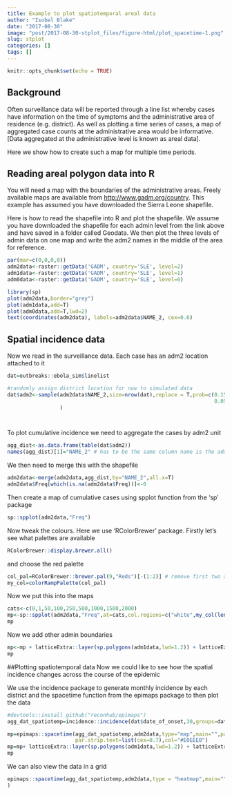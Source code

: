 ```yaml
---
title: Example to plot spatiotemporal areal data
author: "Isobel Blake"
date: "2017-08-30"
image: "post/2017-08-30-stplot_files/figure-html/plot_spacetime-1.png"
slug: stplot
categories: []
tags: []
---
```


```r
knitr::opts_chunk$set(echo = TRUE)
```

## Background

Often surveillance data will be reported through a line list whereby cases have information on the time of symptoms and the administrative area of residence (e.g. district). As well as plotting a time series of cases, a map of aggregated case counts at the administrative area would be informative. [Data aggregated at the administrative level is known as areal data].

Here we show how to create such a map for multiple time periods.

## Reading areal polygon data into R

You will need a map with the boundaries of the administrative areas. Freely available maps are available from <http://www.gadm.org/country>. This example has assumed you have downloaded the Sierra Leone shapefile.

Here is how to read the shapefile into R and plot the shapefile. We assume you have downloaded the shapefile for each admin level from the link above and have saved in a folder called Geodata. We then plot the three levels of admin data on one map and write the adm2 names in the middle of the area for reference.


```r
par(mar=c(0,0,0,0))
adm2data<-raster::getData('GADM', country='SLE', level=2)
adm1data<-raster::getData('GADM', country='SLE', level=1)
adm0data<-raster::getData('GADM', country='SLE', level=0)

library(sp)
plot(adm2data,border="grey")
plot(adm1data,add=T)
plot(adm0data,add=T,lwd=2)
text(coordinates(adm2data), labels=adm2data$NAME_2, cex=0.6)
```

## Spatial incidence data
Now we read in the surveillance data. Each case has an adm2 location attached to it

```r
dat=outbreaks::ebola_sim$linelist

#randomly assign district location for now to simulated data
dat$adm2<-sample(adm2data$NAME_2,size=nrow(dat),replace = T,prob=c(0.15,0.1,0.01,0.01,0.02,0,0,
                                                                   0.05,0.01,0,0.05,0.1,0.25,0.25)
                 )




```

To plot cumulative incidence we need to aggregate the cases by adm2 unit
```r
agg_dist<-as.data.frame(table(dat$adm2))
names(agg_dist)[1]="NAME_2" # has to be the same column name is the adm2 in the shapefile
```

We then need to merge this with the shapefile
```r
adm2data<-merge(adm2data,agg_dist,by="NAME_2",all.x=T)
adm2data$Freq[which(is.na(adm2data$Freq))]<-0
```

Then create a map of cumulative cases using spplot function from the 'sp' package

```r
sp::spplot(adm2data,"Freq")
```

Now tweak the colours. Here we use 'RColorBrewer' package. Firstly let's see what palettes are available
```r
RColorBrewer::display.brewer.all()
```

and choose the red palette
```r
col_pal=RColorBrewer::brewer.pal(9,"Reds")[-(1:2)] # remove first two as white
my_col=colorRampPalette(col_pal)
```

Now we put this into the maps
```r
cats<-c(0,1,50,100,250,500,1000,1500,2000)
mp<-sp::spplot(adm2data,"Freq",at=cats,col.regions=c("white",my_col(length(cats)-1)),col="#E0EEE0")
mp
```

Now we add other admin boundaries
```r
mp<-mp + latticeExtra::layer(sp.polygons(adm1data,lwd=1.2)) + latticeExtra::layer(sp.polygons(adm0data,lwd=2))
mp
```

##Plotting spatiotemporal data
Now we could like to see how the spatial incidence changes across the course of the epidemic

We use the incidence package to generate monthly incidence by each district and the spacetime function from the epimaps package to then plot the data
```r
#devtools::install_github("reconhub/epimaps")
agg_dat_spatiotemp=incidence::incidence(dat$date_of_onset,30,groups=dat$adm2)

mp=epimaps::spacetime(agg_dat_spatiotemp,adm2data,type="map",main="",pal = my_col,
                      par.strip.text=list(cex=0.7),col="#E0EEE0")
mp=mp+ latticeExtra::layer(sp.polygons(adm1data,lwd=1.2)) + latticeExtra::layer(sp.polygons(adm0data,lwd=2))
mp
```



We can also view the data in a grid
```r

epimaps::spacetime(agg_dat_spatiotemp,adm2data,type = "heatmap",main=""
)

```